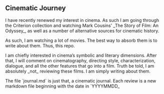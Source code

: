 == Cinematic Journey ==

I have recently renewed my interest in cinema. As such I am going through the
Criterion collection and watching Mark Cousins’ _The Story of Film: An Odyssey_,
as well as a number of alternative sources for cinematic history.

As such, I am watching a lot of movies. The best way to absorb them is to write
about them. Thus, this repo.

I am chiefly interested in cinema’s symbolic and literary dimensions. After
that, I will comment on cinematography, directing style, characterization,
dialogue, and all the other features that go into a film. Truth be told, I am
absolutely _not_ reviewing these films. I am simply writing about them.

The file `journal.md` is just that, a cinematic journal. Each review is a new
markdown file beginning with the date in `YYYYMMDD_<title>.md` format. I will
use English titles with underscore spaces for the filenames and the original
language’s titles for the title within the file, as well as a translation (for
reference, especially in cases where the original title is in Cyrillic or
Japanese). The journal is a hodgepodge.

== Update 20200605 ==

This project has more or less fallen off. I cancelled my Criterion Channel
subscription because I haven't been using and and I wanted to save some money. I
haven't been watching many films, despite speaking French now (the primary
purpose of learning being to watch French art films) but hopefully I will
eventually get back to it.

I would also like to alphebetize this, despite it being ordered by date
viewed/written. I used a command to write in the filenames to write the links,
which is why they are ordered by date (the filenames begin with a date).

== [[reviews/journal.md|Film Journal]] ==

== Reviews ==

* [[reviews/bladerunner.md|Bladerunner]]
* [[reviews/20181027_the_beauty_and_the_beast.md|Beauty & the Beast]]
* [[reviews/20181028_orpheus.md|Orpheus]]
* [[reviews/20181031_stalker.md|Stalker]]
* [[reviews/20181108_andrei_rublev_185_minutes.md|Andrei Rublev 185 Minute Version]]
* [[reviews/20181110_the_seventh_seal.md|The Seventh Seal]]
* [[reviews/20181111_andrei_rublev_205_minutes.md|Andrei Rublev 205 Minute Version]]
* [[reviews/20181112_columbus.md|Columbus]]
* [[reviews/20181115_clouds_of_sils_maria.md|Clouds of Sils Maria]]
* [[reviews/20181116_the_endless.md|The Endless]]
* [[reviews/20181118_children_of_paradise.md|Children of Paradise]]
* [[reviews/20181120_summer_with_monika.md|Summer with Monika]]
* [[reviews/20181120_wild_strawberries.md|Wild Strawberries]]
* [[reviews/20181121_breathless.md|Breathless]]
* [[reviews/20181122_drive.md|Drive]]
* [[reviews/20181123_only_god_forgives.md|Only God Forgives]]
* [[reviews/20181124_the_meg.md|The Meg]]
* [[reviews/20181124_the_neon_demon.md|The Neon Demon]]
* [[reviews/20181125_in_darkness.md|In Darknes]]
* [[reviews/20181125_the_revenant.md|The Revenant]]
* [[reviews/20181127_tokyo_story.md|Tokyo Story]]
* [[reviews/20181202_au_hasard_balthazar.md|Au Hasard Balthazar]]
* [[reviews/20181202_the_sacrifice.md|The Sacrifice]]
* [[reviews/20181207_a_man_escaped.md|A Man Escaped]]
* [[reviews/20181209_pickpocket.md|Pickpocket]]
* [[reviews/20190310_hell_or_high_water.md|Hell or High Water]]
